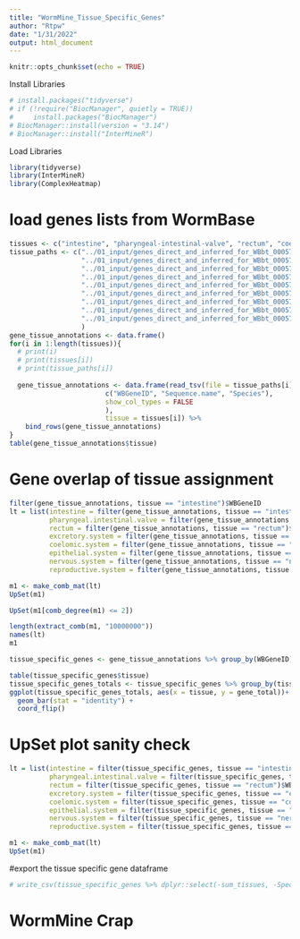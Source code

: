 ```yaml
---
title: "WormMine_Tissue_Specific_Genes"
author: "Rtpw"
date: "1/31/2022"
output: html_document
---
```


```r
knitr::opts_chunk$set(echo = TRUE)
```

Install Libraries
```r
# install.packages("tidyverse")
# if (!require("BiocManager", quietly = TRUE))
#     install.packages("BiocManager")
# BiocManager::install(version = "3.14")
# BiocManager::install("InterMineR")
```


Load Libraries
```r
library(tidyverse)
library(InterMineR)
library(ComplexHeatmap)
```

# load genes lists from WormBase


```r
tissues <- c("intestine", "pharyngeal-intestinal-valve", "rectum", "coelomic-system", "reproductive-system", "excretory-system", "nervous-system", "epithelial-system", "muscular-system")
tissue_paths <- c("../01_input/genes_direct_and_inferred_for_WBbt_0005772_intestine.txt",
                  "../01_input/genes_direct_and_inferred_for_WBbt_0005767_pharyngeal-intestinal-valve.txt",
                  "../01_input/genes_direct_and_inferred_for_WBbt_0005773_rectum.txt",
                  "../01_input/genes_direct_and_inferred_for_WBbt_0005749_coelomic-system.txt",
                  "../01_input/genes_direct_and_inferred_for_WBbt_0005747_reproductive-system.txt",
                  "../01_input/genes_direct_and_inferred_for_WBbt_0005736_excretory-system.txt",
                  "../01_input/genes_direct_and_inferred_for_WBbt_0005735_nervous-system.txt",
                  "../01_input/genes_direct_and_inferred_for_WBbt_0005730_epithelial-system.txt",
                  "../01_input/genes_direct_and_inferred_for_WBbt_0005737_muscular-system.txt"
                  )
gene_tissue_annotations <- data.frame()
for(i in 1:length(tissues)){
  # print(i)
  # print(tissues[i])
  # print(tissue_paths[i])
  
  gene_tissue_annotations <- data.frame(read_tsv(file = tissue_paths[i], 
                        c("WBGeneID", "Sequence.name", "Species"),
                        show_col_types = FALSE
                        ),
                        tissue = tissues[i]) %>%
    bind_rows(gene_tissue_annotations)
}
table(gene_tissue_annotations$tissue)
```

# Gene overlap of tissue assignment

```r

filter(gene_tissue_annotations, tissue == "intestine")$WBGeneID
lt = list(intestine = filter(gene_tissue_annotations, tissue == "intestine")$WBGeneID,
          pharyngeal.intestinal.valve = filter(gene_tissue_annotations, tissue == "pharyngeal-intestinal-valve")$WBGeneID,
          rectum = filter(gene_tissue_annotations, tissue == "rectum")$WBGeneID,
          excretory.system = filter(gene_tissue_annotations, tissue == "excretory-system")$WBGeneID,
          coelomic.system = filter(gene_tissue_annotations, tissue == "coelomic-system")$WBGeneID,
          epithelial.system = filter(gene_tissue_annotations, tissue == "epithelial-system")$WBGeneID,
          nervous.system = filter(gene_tissue_annotations, tissue == "nervous-system")$WBGeneID,
          reproductive.system = filter(gene_tissue_annotations, tissue == "reproductive-system")$WBGeneID)

m1 <- make_comb_mat(lt)
UpSet(m1)
```


```r
UpSet(m1[comb_degree(m1) <= 2])
```

```r
length(extract_comb(m1, "10000000"))
names(lt)
m1
```

```r
tissue_specific_genes <- gene_tissue_annotations %>% group_by(WBGeneID) %>% summarise(sum_tissues = n_distinct(tissue)) %>% filter(sum_tissues == 1) %>% left_join(gene_tissue_annotations, by = "WBGeneID")

table(tissue_specific_genes$tissue)
tissue_specific_genes_totals <- tissue_specific_genes %>% group_by(tissue) %>% summarise(gene_total = n_distinct(WBGeneID)) %>% mutate(tissue = fct_recode(tissue)) %>% mutate(tissue = fct_reorder(tissue, gene_total))
ggplot(tissue_specific_genes_totals, aes(x = tissue, y = gene_total))+
  geom_bar(stat = "identity") +
  coord_flip()
```
# UpSet plot sanity check

```r
lt = list(intestine = filter(tissue_specific_genes, tissue == "intestine")$WBGeneID,
          pharyngeal.intestinal.valve = filter(tissue_specific_genes, tissue == "pharyngeal-intestinal-valve")$WBGeneID,
          rectum = filter(tissue_specific_genes, tissue == "rectum")$WBGeneID,
          excretory.system = filter(tissue_specific_genes, tissue == "excretory-system")$WBGeneID,
          coelomic.system = filter(tissue_specific_genes, tissue == "coelomic-system")$WBGeneID,
          epithelial.system = filter(tissue_specific_genes, tissue == "epithelial-system")$WBGeneID,
          nervous.system = filter(tissue_specific_genes, tissue == "nervous-system")$WBGeneID,
          reproductive.system = filter(tissue_specific_genes, tissue == "reproductive-system")$WBGeneID)

m1 <- make_comb_mat(lt)
UpSet(m1)
```

#export the tissue specific gene dataframe

```r
# write_csv(tissue_specific_genes %>% dplyr::select(-sum_tissues, -Species), file = "../03_output/tissue_specific_genes_220202.csv", col_names = TRUE)
```




# WormMine Crap

<!-- Add developmental stage information via WormMine -->


<!-- ```{r} -->
<!-- im <- initInterMine(mine = listMines()["WormMine"], "m197OeDbhcudmcu143d2") -->
<!-- im -->
<!-- ``` -->

<!-- ```{r} -->
<!-- # tissue_specific_genes$WBGeneID -->

<!-- myQuery <- getTemplateQuery( -->
<!--   im = im, -->
<!--   name = "anatomical_expression_patterns_for_genes" -->
<!-- ) -->
<!-- myQuery$where[[1]][["path"]] <- "Gene.primaryIdentifier" -->
<!-- myQuery$where[[1]][["value"]] <- "WBGene00001250" -->
<!-- myQuery$select <- c(myQuery$select, "Gene.expressionPatterns.lifeStages.publicName") -->
<!-- # myQuery$select[[8]] <- c("Gene.expressionPatterns.lifeStages.publicName") -->

<!-- myQuery$where <- setConstraints( -->
<!--   # modifyQueryConstraints = myQuery, -->
<!--   # m.index = 1, -->
<!--   # m.index = 1:length(tissue_specific_genes$WBGeneID), -->
<!--   paths = "Gene.primaryIdentifier", -->
<!--   # operators = rep("=", length(tissue_specific_genes$WBGeneID)), -->
<!--   operators = "LOOKUP", -->
<!--   values = list(c(tissue_specific_genes$WBGeneID)) -->
<!-- ) -->
<!-- runQuery(im = im, myQuery) -->
<!-- ``` -->

<!-- ```{r} -->
<!-- constraints = setConstraints( -->
<!--   paths = "Gene.primaryIdentifier", -->
<!--   operators = "=", -->
<!--   values = list(c(tissue_specific_genes$WBGeneID)) -->
<!-- ) -->
<!-- queryGeneIds = setQuery( -->
<!--   select = c( -->
<!--     "Gene.primaryIdentifier", -->
<!--     "Gene.symbol" -->
<!--   ), -->
<!--   where = constraints -->
<!-- ) -->

<!-- runQuery(im = im, qry = queryGeneIds) -->
<!-- ``` -->

<!-- # Get spencer genes -->

<!-- ```{r} -->
<!-- constraints = setConstraints( -->
<!--   paths = "Gene.expressionClusters.primaryIdentifier", -->
<!--   operators = "=", -->
<!--   values = list("WBPaper00037950:intestine_embryo_enriched") -->
<!-- ) -->
<!-- queryGeneIds = setQuery( -->
<!--   select = c( -->
<!--     "Gene.primaryIdentifier", -->
<!--     "Gene.symbol", -->
<!--     "Gene.expressionClusters.primaryIdentifier" -->
<!--   ), -->
<!--   where = constraints -->
<!-- ) -->

<!-- spencer_embryo_genes <- runQuery(im = im, qry = queryGeneIds) -->
<!-- ``` -->


<!-- ```{r} -->
<!-- template <- getTemplates(im) -->
<!-- View(template) -->
<!-- ``` -->

<!-- ```{r} -->
<!-- queryGenePath = getTemplateQuery( -->
<!--   im = im, -->
<!--   name = "Genes_expressed_in_given_tissue" -->
<!-- ) -->
<!-- queryGenePath -->


<!-- ``` -->

<!-- ```{r} -->
<!-- resGenePath <- runQuery(im, queryGenePath) -->
<!-- View(resGenePath) -->
<!-- ``` -->

<!-- ```{r} -->
<!-- queryGenePath$where[[1]][["value"]] <- "intestine" -->
<!-- resGenePath <- runQuery(im, queryGenePath) -->
<!-- str(resGenePath) -->

<!-- ``` -->

<!-- Edit the template query -->

<!-- ```{r} -->
<!-- myQueryGenePath <- setQuery( -->
<!--   inheritQuery = queryGenePath, -->
<!--   select = c(queryGenePath$select, -->
<!--              "Gene.primaryIdentifier", -->
<!--              "Gene.expressionPatterns.lifeStages.publicName") -->
<!-- ) -->

<!-- newConstraint <- list(path = c("Gene.organism.species"), -->
<!--                op = c("="), -->
<!--                code = c("B"), -->
<!--                value = c("elegans")) -->
<!-- myQueryGenePath@where[[2]] <- newConstraint -->

<!-- getSelect(myQueryGenePath) -->

<!-- myResGenePath <- runQuery(im, myQueryGenePath) -->
<!-- View(myResGenePath) -->
<!-- ``` -->

<!-- # Input organ-level anatomry term, return all child anatomry terms -->

<!-- ```{r} -->
<!-- getTemplateQuery(im = im, -->
<!--                  name = "Find all anatomy parts and subtypes") -->

<!-- output_columns <- c( -->
<!--   "Gene.symbol", -->
<!--   "Gene.secondaryIdentifier", -->
<!--   "Gene.primaryIdentifier", -->
<!--   "Gene.expressionPatterns.primaryIdentifier", -->
<!--   "Gene.expressionPatterns.anatomyTerms.name", -->
<!--   "Gene.expressionPatterns.anatomyTerms.synonym", -->
<!--   "Gene.expressionPatterns.lifeStages.publicName" -->
<!--   ) -->
<!-- ``` -->

<!-- # Organ anatomy IDs -->
<!-- ```{r} -->
<!-- organ_ids <- list("organ" = "WBbt:0003760", -->
<!--                   "gonad" = "WBbt:0005175",  -->
<!--                   "intestine" = "WBbt:0005772", -->
<!--                   "pharynx" = "WBbt:0003681", -->
<!--                   "sensillum" = "WBbt:0006929", -->
<!--                   "sex organ" = "WBbt:0008422" -->
<!--                   ) -->
<!-- as.character(organ_ids["gonad"]) -->
<!-- as.character(organ_ids["organ"]) -->
<!-- ``` -->


<!-- ```{r} -->
<!-- # Define the output columns -->
<!-- anatomy_child_columns <- c("AnatomyOntology.identifier", -->
<!--                            "AnatomyOntology.name", -->
<!--                            "AnatomyOntology.relations.childTerm.identifier", -->
<!--                            "AnatomyOntology.relations.childTerm.name", -->
<!--                            "AnatomyOntology.relations.direct", -->
<!--                            "AnatomyOntology.relations.relationship" -->
<!--                            ) -->

<!-- # Define the constraints -->
<!-- child_terms_constraints <- setConstraints( -->
<!--   paths = c("AnatomyOntology.identifier",  -->
<!--             "AnatomyOntology.relations.direct", -->
<!--             "AnatomyOntology.relations.relationship", -->
<!--             "AnatomyOntology.relations.relationship"), -->
<!--   operators = c("=", "=", "=", "="), -->
<!--   values = list(as.character(as.character(organ_ids["intestine"])), "true", "part_of", "is_a") -->
<!-- ) -->


<!-- # Construct the query -->
<!-- child_terms_query <- newQuery( -->
<!--   name = "Anatomy_parent_to_child", -->
<!--   longDescription = "return child anatomy terms", -->
<!--   view = anatomy_child_columns, -->
<!--   sortOrder = "AnatomyOntology.name ASC", -->
<!--   constraintLogic = "A and B and (C or D)") -->

<!-- # add the constraints -->
<!-- child_terms_query$where = child_terms_constraints -->

<!-- overlapping_anatomy_terms <- runQuery(im, child_terms_query) -->
<!-- View(overlapping_anatomy_terms) -->
<!-- ``` -->



<!-- # Get all genes associated with all organ-level terms -->

<!-- This works -->
<!-- ```{r} -->
<!-- # overlapping_anatomy_terms$AnatomyOntology.relations.childTerm.identifier -->
<!-- anatomy_terms_subset <- overlapping_anatomy_terms$AnatomyOntology.relations.childTerm.identifier[1:23] -->


<!-- gene_columns <- c( -->
<!--   "Gene.symbol", -->
<!--   "Gene.secondaryIdentifier", -->
<!--   "Gene.primaryIdentifier", -->
<!--   "Gene.expressionPatterns.primaryIdentifier", -->
<!--   "Gene.expressionPatterns.anatomyTerms.name", -->
<!--   "Gene.expressionPatterns.anatomyTerms.synonym", -->
<!--   "Gene.expressionPatterns.lifeStages.publicName" -->
<!--   ) -->

<!-- # Define the constraints -->
<!-- organ_genes_constraints <- setConstraints( -->
<!--   paths = rep("Gene.expressionPatterns.anatomyTerms.primaryIdentifier", length(anatomy_terms_subset)), -->
<!--   operators = rep("=", length(anatomy_terms_subset)), -->
<!--   values = as.list(anatomy_terms_subset) -->
<!-- ) -->


<!-- # Construct the query -->
<!-- organ_genes_query <- newQuery( -->
<!--   name = "Genes_in_organ", -->
<!--   longDescription = "return genes present in organ and all child terms", -->
<!--   view = gene_columns, -->
<!--   sortOrder = "Gene.expressionPatterns.anatomyTerms.name ASC", -->
<!--   constraintLogic = paste(as.character(LETTERS[1:length(anatomy_terms_subset)]), collapse = " or ")) -->

<!-- # add the constraints -->
<!-- organ_genes_query$where = organ_genes_constraints -->

<!-- organ_genes_res <- runQuery(im, organ_genes_query) -->
<!-- View(organ_genes_res) -->
<!-- table(organ_genes_res$Gene.expressionPatterns.anatomyTerms.name) -->
<!-- ``` -->


<!-- ```{r} -->
<!-- # overlapping_anatomy_terms$AnatomyOntology.relations.childTerm.identifier -->

<!-- gene_columns <- c( -->
<!--   "Gene.symbol", -->
<!--   "Gene.secondaryIdentifier", -->
<!--   "Gene.primaryIdentifier", -->
<!--   "Gene.expressionPatterns.primaryIdentifier", -->
<!--   "Gene.expressionPatterns.anatomyTerms.name", -->
<!--   "Gene.expressionPatterns.anatomyTerms.synonym", -->
<!--   "Gene.expressionPatterns.lifeStages.publicName" -->
<!--   ) -->

<!-- # Define the constraints -->
<!-- organ_genes_constraints <- setConstraints( -->
<!--   paths = c("Gene.expressionClusters.anatomyTerms.primaryIdentifier"), -->
<!--   operators = c("="), -->
<!--   values = list(overlapping_anatomy_terms$AnatomyOntology.relations.childTerm.identifier[1])) -->



<!-- # Construct the query -->
<!-- organ_genes_query <- newQuery( -->
<!--   name = "Genes_in_organ", -->
<!--   longDescription = "return genes present in organ and all child terms", -->
<!--   view = gene_columns, -->
<!--   sortOrder = "Gene.expressionPatterns.anatomyTerms.name ASC", -->
<!--   constraintLogic = "A and B") -->

<!-- # add the constraints -->
<!-- organ_genes_query$where = organ_genes_constraints -->

<!-- gonad_genes <- runQuery(im, organ_genes_query) -->
<!-- View(gonad_genes) -->
<!-- ``` -->

<!-- # Scratch -->


<!-- ```{r} -->
<!-- getTemplateQuery( -->
<!--   im = im, -->
<!--   name = "anatomical_expression_patterns_for_genes" -->
<!-- ) -->

<!-- # this is better used to modify a previous query -->
<!-- child_terms_query <- setQuery( -->
<!--   name = "Anatomy_parent_to_child", -->
<!--   description = "return child anatomy terms", -->
<!--   select = anatomy_child_columns, -->
<!--   orderBy = list(c("AnatomyOntology.name" = "ASC")), -->
<!--   where = child_terms_constraints -->
<!-- ) -->
<!-- ``` -->

<!-- # what's next -->

<!-- use organ system anatomy terms -->

<!-- this xml worked well for direct relations of terms: -->

<!-- <query name="" model="genomic" view="AnatomyOntology.identifier AnatomyOntology.name AnatomyOntology.relations.childTerm.identifier AnatomyOntology.relations.childTerm.name AnatomyOntology.relations.direct AnatomyOntology.relations.relationship" longDescription="Return a list of all parts and subtypes of an anatomy term" sortOrder="AnatomyOntology.name asc" constraintLogic="B and A and C"> -->
<!--   <constraint path="AnatomyOntology.name" code="B" op="=" value="intestine"/> -->
<!--   <constraint path="AnatomyOntology.relations.direct" code="A" op="=" value="true"/> -->
<!--   <constraint path="AnatomyOntology.relations.relationship" code="C" op="=" value="part of"/> -->
<!-- </query> -->
